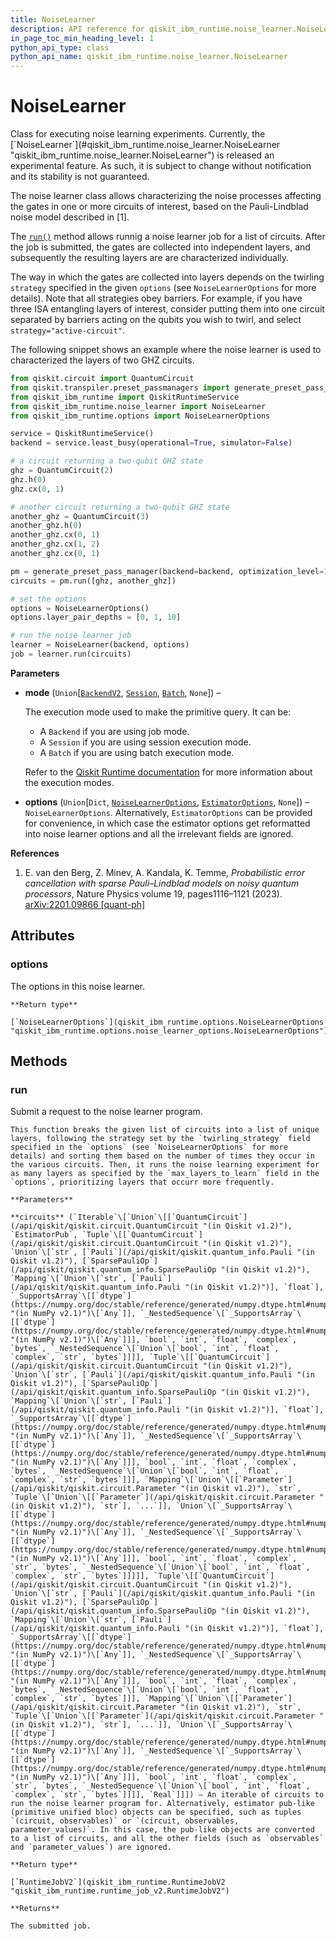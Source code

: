 ```yaml
---
title: NoiseLearner
description: API reference for qiskit_ibm_runtime.noise_learner.NoiseLearner
in_page_toc_min_heading_level: 1
python_api_type: class
python_api_name: qiskit_ibm_runtime.noise_learner.NoiseLearner
---
```


# NoiseLearner

<Class id="qiskit_ibm_runtime.noise_learner.NoiseLearner" isDedicatedPage={true} github="https://github.com/Qiskit/qiskit-ibm-runtime/tree/stable/0.30/qiskit_ibm_runtime/noise_learner/noise_learner.py#L48-L269" signature="NoiseLearner(mode=None, options=None)" modifiers="class">
  Class for executing noise learning experiments.

  <Admonition title="Note" type="note">
    Currently, the [`NoiseLearner`](#qiskit_ibm_runtime.noise_learner.NoiseLearner "qiskit_ibm_runtime.noise_learner.NoiseLearner") is released an experimental feature. As such, it is subject to change without notification and its stability is not guaranteed.
  </Admonition>

  The noise learner class allows characterizing the noise processes affecting the gates in one or more circuits of interest, based on the Pauli-Lindblad noise model described in \[1].

  The [`run()`](#qiskit_ibm_runtime.noise_learner.NoiseLearner.run "qiskit_ibm_runtime.noise_learner.NoiseLearner.run") method allows runnig a noise learner job for a list of circuits. After the job is submitted, the gates are collected into independent layers, and subsequently the resulting layers are are characterized individually.

  The way in which the gates are collected into layers depends on the twirling `strategy` specified in the given `options` (see `NoiseLearnerOptions` for more details). Note that all strategies obey barriers. For example, if you have three ISA entangling layers of interest, consider putting them into one circuit separated by barriers acting on the qubits you wish to twirl, and select `strategy="active-circuit"`.

  The following snippet shows an example where the noise learner is used to characterized the layers of two GHZ circuits.

  ```python
  from qiskit.circuit import QuantumCircuit
  from qiskit.transpiler.preset_passmanagers import generate_preset_pass_manager
  from qiskit_ibm_runtime import QiskitRuntimeService
  from qiskit_ibm_runtime.noise_learner import NoiseLearner
  from qiskit_ibm_runtime.options import NoiseLearnerOptions

  service = QiskitRuntimeService()
  backend = service.least_busy(operational=True, simulator=False)

  # a circuit returning a two-qubit GHZ state
  ghz = QuantumCircuit(2)
  ghz.h(0)
  ghz.cx(0, 1)

  # another circuit returning a two-qubit GHZ state
  another_ghz = QuantumCircuit(3)
  another_ghz.h(0)
  another_ghz.cx(0, 1)
  another_ghz.cx(1, 2)
  another_ghz.cx(0, 1)

  pm = generate_preset_pass_manager(backend=backend, optimization_level=1)
  circuits = pm.run([ghz, another_ghz])

  # set the options
  options = NoiseLearnerOptions()
  options.layer_pair_depths = [0, 1, 10]

  # run the noise learner job
  learner = NoiseLearner(backend, options)
  job = learner.run(circuits)
  ```

  **Parameters**

  *   **mode** (`Union`\[[`BackendV2`](/api/qiskit/qiskit.providers.BackendV2 "(in Qiskit v1.2)"), [`Session`](qiskit_ibm_runtime.Session "qiskit_ibm_runtime.session.Session"), [`Batch`](qiskit_ibm_runtime.Batch "qiskit_ibm_runtime.batch.Batch"), `None`]) –

      The execution mode used to make the primitive query. It can be:

      *   A `Backend` if you are using job mode.
      *   A `Session` if you are using session execution mode.
      *   A `Batch` if you are using batch execution mode.

      Refer to the [Qiskit Runtime documentation](/guides/execution-modes) for more information about the execution modes.

  *   **options** (`Union`\[`Dict`, [`NoiseLearnerOptions`](qiskit_ibm_runtime.options.NoiseLearnerOptions "qiskit_ibm_runtime.options.noise_learner_options.NoiseLearnerOptions"), [`EstimatorOptions`](qiskit_ibm_runtime.options.EstimatorOptions "qiskit_ibm_runtime.options.estimator_options.EstimatorOptions"), `None`]) – `NoiseLearnerOptions`. Alternatively, `EstimatorOptions` can be provided for convenience, in which case the estimator options get reformatted into noise learner options and all the irrelevant fields are ignored.

  **References**

  1.  E. van den Berg, Z. Minev, A. Kandala, K. Temme, *Probabilistic error cancellation with sparse Pauli–Lindblad models on noisy quantum processors*, Nature Physics volume 19, pages1116–1121 (2023). [arXiv:2201.09866 \[quant-ph\]](https://arxiv.org/abs/2201.09866)

  ## Attributes

  ### options

  <Attribute id="qiskit_ibm_runtime.noise_learner.NoiseLearner.options">
    The options in this noise learner.

    **Return type**

    [`NoiseLearnerOptions`](qiskit_ibm_runtime.options.NoiseLearnerOptions "qiskit_ibm_runtime.options.noise_learner_options.NoiseLearnerOptions")
  </Attribute>

  ## Methods

  ### run

  <Function id="qiskit_ibm_runtime.noise_learner.NoiseLearner.run" github="https://github.com/Qiskit/qiskit-ibm-runtime/tree/stable/0.30/qiskit_ibm_runtime/noise_learner/noise_learner.py#L145-L217" signature="run(circuits)">
    Submit a request to the noise learner program.

    This function breaks the given list of circuits into a list of unique layers, following the strategy set by the `twirling_strategy` field specified in the `options` (see `NoiseLearnerOptions` for more details) and sorting them based on the number of times they occur in the various circuits. Then, it runs the noise learning experiment for as many layers as specified by the `max_layers_to_learn` field in the `options`, prioritizing layers that occurr more frequently.

    **Parameters**

    **circuits** (`Iterable`\[`Union`\[[`QuantumCircuit`](/api/qiskit/qiskit.circuit.QuantumCircuit "(in Qiskit v1.2)"), `EstimatorPub`, `Tuple`\[[`QuantumCircuit`](/api/qiskit/qiskit.circuit.QuantumCircuit "(in Qiskit v1.2)"), `Union`\[`str`, [`Pauli`](/api/qiskit/qiskit.quantum_info.Pauli "(in Qiskit v1.2)"), [`SparsePauliOp`](/api/qiskit/qiskit.quantum_info.SparsePauliOp "(in Qiskit v1.2)"), `Mapping`\[`Union`\[`str`, [`Pauli`](/api/qiskit/qiskit.quantum_info.Pauli "(in Qiskit v1.2)")], `float`], `_SupportsArray`\[[`dtype`](https://numpy.org/doc/stable/reference/generated/numpy.dtype.html#numpy.dtype "(in NumPy v2.1)")\[`Any`]], `_NestedSequence`\[`_SupportsArray`\[[`dtype`](https://numpy.org/doc/stable/reference/generated/numpy.dtype.html#numpy.dtype "(in NumPy v2.1)")\[`Any`]]], `bool`, `int`, `float`, `complex`, `bytes`, `_NestedSequence`\[`Union`\[`bool`, `int`, `float`, `complex`, `str`, `bytes`]]]], `Tuple`\[[`QuantumCircuit`](/api/qiskit/qiskit.circuit.QuantumCircuit "(in Qiskit v1.2)"), `Union`\[`str`, [`Pauli`](/api/qiskit/qiskit.quantum_info.Pauli "(in Qiskit v1.2)"), [`SparsePauliOp`](/api/qiskit/qiskit.quantum_info.SparsePauliOp "(in Qiskit v1.2)"), `Mapping`\[`Union`\[`str`, [`Pauli`](/api/qiskit/qiskit.quantum_info.Pauli "(in Qiskit v1.2)")], `float`], `_SupportsArray`\[[`dtype`](https://numpy.org/doc/stable/reference/generated/numpy.dtype.html#numpy.dtype "(in NumPy v2.1)")\[`Any`]], `_NestedSequence`\[`_SupportsArray`\[[`dtype`](https://numpy.org/doc/stable/reference/generated/numpy.dtype.html#numpy.dtype "(in NumPy v2.1)")\[`Any`]]], `bool`, `int`, `float`, `complex`, `bytes`, `_NestedSequence`\[`Union`\[`bool`, `int`, `float`, `complex`, `str`, `bytes`]]], `Mapping`\[`Union`\[[`Parameter`](/api/qiskit/qiskit.circuit.Parameter "(in Qiskit v1.2)"), `str`, `Tuple`\[`Union`\[[`Parameter`](/api/qiskit/qiskit.circuit.Parameter "(in Qiskit v1.2)"), `str`], `...`]], `Union`\[`_SupportsArray`\[[`dtype`](https://numpy.org/doc/stable/reference/generated/numpy.dtype.html#numpy.dtype "(in NumPy v2.1)")\[`Any`]], `_NestedSequence`\[`_SupportsArray`\[[`dtype`](https://numpy.org/doc/stable/reference/generated/numpy.dtype.html#numpy.dtype "(in NumPy v2.1)")\[`Any`]]], `bool`, `int`, `float`, `complex`, `str`, `bytes`, `_NestedSequence`\[`Union`\[`bool`, `int`, `float`, `complex`, `str`, `bytes`]]]]], `Tuple`\[[`QuantumCircuit`](/api/qiskit/qiskit.circuit.QuantumCircuit "(in Qiskit v1.2)"), `Union`\[`str`, [`Pauli`](/api/qiskit/qiskit.quantum_info.Pauli "(in Qiskit v1.2)"), [`SparsePauliOp`](/api/qiskit/qiskit.quantum_info.SparsePauliOp "(in Qiskit v1.2)"), `Mapping`\[`Union`\[`str`, [`Pauli`](/api/qiskit/qiskit.quantum_info.Pauli "(in Qiskit v1.2)")], `float`], `_SupportsArray`\[[`dtype`](https://numpy.org/doc/stable/reference/generated/numpy.dtype.html#numpy.dtype "(in NumPy v2.1)")\[`Any`]], `_NestedSequence`\[`_SupportsArray`\[[`dtype`](https://numpy.org/doc/stable/reference/generated/numpy.dtype.html#numpy.dtype "(in NumPy v2.1)")\[`Any`]]], `bool`, `int`, `float`, `complex`, `bytes`, `_NestedSequence`\[`Union`\[`bool`, `int`, `float`, `complex`, `str`, `bytes`]]], `Mapping`\[`Union`\[[`Parameter`](/api/qiskit/qiskit.circuit.Parameter "(in Qiskit v1.2)"), `str`, `Tuple`\[`Union`\[[`Parameter`](/api/qiskit/qiskit.circuit.Parameter "(in Qiskit v1.2)"), `str`], `...`]], `Union`\[`_SupportsArray`\[[`dtype`](https://numpy.org/doc/stable/reference/generated/numpy.dtype.html#numpy.dtype "(in NumPy v2.1)")\[`Any`]], `_NestedSequence`\[`_SupportsArray`\[[`dtype`](https://numpy.org/doc/stable/reference/generated/numpy.dtype.html#numpy.dtype "(in NumPy v2.1)")\[`Any`]]], `bool`, `int`, `float`, `complex`, `str`, `bytes`, `_NestedSequence`\[`Union`\[`bool`, `int`, `float`, `complex`, `str`, `bytes`]]]], `Real`]]]) – An iterable of circuits to run the noise learner program for. Alternatively, estimator pub-like (primitive unified bloc) objects can be specified, such as tuples `(circuit, observables)` or `(circuit, observables, parameter_values)`. In this case, the pub-like objects are converted to a list of circuits, and all the other fields (such as `observables` and `parameter_values`) are ignored.

    **Return type**

    [`RuntimeJobV2`](qiskit_ibm_runtime.RuntimeJobV2 "qiskit_ibm_runtime.runtime_job_v2.RuntimeJobV2")

    **Returns**

    The submitted job.
  </Function>
</Class>

